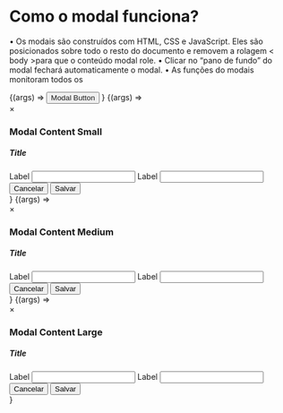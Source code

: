 
<Meta title="Components/Modal"/>

# Como o modal funciona?

• Os modais são construídos com HTML, CSS e JavaScript. Eles são posicionados sobre todo o resto do documento e removem a rolagem < body >para que o conteúdo modal role.
• Clicar no “pano de fundo” do modal fechará automaticamente o modal.
• As funções do modais monitoram todos os 


<Canvas>
  <Story
    name="ModalButton">
    {(args) =>
      <button id="myBtn" type="button" class="ml-nano btn button-primary"><a>Modal Button</a></button>
            }
  </Story>
</Canvas>

<Canvas>
  <Story
    name="ModalContent SM">
    {(args) =>
    <div class="modal-content-sm">
      <div class="header-modal">
        <span class="close">&times;</span>
        <h3 class="h3">Modal Content Small</h3>
      </div>
      <div class="body-modal">
        <div class="modal-item">
          <h5 class="h5">Title</h5>
          <div class="pt-xs">
            <label for="label1" class="text-xxs text-darkest">Label</label>
            <input id="label1" name="label1" class="input" type="text"/>
            <label for="label2" class="text-xxs text-darkest">Label</label>
            <input id="label2" name="label2" class="input" type="text"/>
          </div>
        </div>
      </div>
      <div class="footer-modal">
        <button class="btn cancelar btn-md outline-button-disabled">Cancelar</button>
        <button class="ml-nano btn btn-md button-sucess">Salvar</button>
      </div>
    </div>
    }
  </Story>
</Canvas>

<Canvas>
  <Story
    name="ModalContent MD">
    {(args) =>
    <div class="modal-content-md">
      <div class="header-modal">
        <span class="close">&times;</span>
        <h3 class="h3">Modal Content Medium</h3>
      </div>
      <div class="body-modal">
        <div class="modal-item">
          <h5 class="h5">Title</h5>
          <div class="pt-xs">
            <label for="label1" class="text-xxs text-darkest">Label</label>
            <input id="label1" name="label1" class="input" type="text"/>
            <label for="label2" class="text-xxs text-darkest">Label</label>
            <input id="label2" name="label2" class="input" type="text"/>
          </div>
        </div>
      </div>
      <div class="footer-modal">
        <button class="btn cancelar btn-md outline-button-disabled">Cancelar</button>
        <button class="ml-nano btn btn-md button-sucess">Salvar</button>
      </div>
    </div>
    }
  </Story>
</Canvas>

<Canvas>
  <Story
    name="ModalContent Large">
    {(args) =>
    <div class="modal-content">
      <div class="header-modal">
        <span class="close">&times;</span>
        <h3 class="h3">Modal Content Large</h3>
      </div>
      <div class="body-modal">
        <div class="modal-item">
          <h5 class="h5">Title</h5>
          <div class="pt-xs">
            <label for="label1" class="text-xxs text-darkest">Label</label>
            <input id="label1" name="label1" class="input" type="text"/>
            <label for="label2" class="text-xxs text-darkest">Label</label>
            <input id="label2" name="label2" class="input" type="text"/>
          </div>
        </div>
      </div>
      <div class="footer-modal">
        <button class="btn cancelar btn-md outline-button-disabled">Cancelar</button>
        <button class="ml-nano btn btn-md button-sucess">Salvar</button>
      </div>
    </div>
    }
  </Story>
</Canvas>





